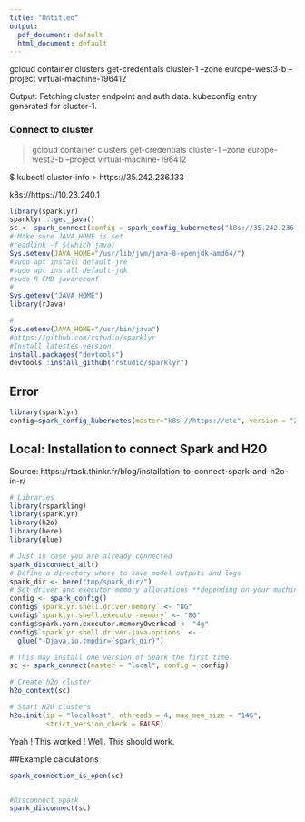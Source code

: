 ```yaml
---
title: "Untitled"
output:
  pdf_document: default
  html_document: default
---
```


gcloud container clusters get-credentials cluster-1 --zone europe-west3-b --project virtual-machine-196412

Output:
Fetching cluster endpoint and auth data.
kubeconfig entry generated for cluster-1.


### Connect to cluster
>gcloud container clusters get-credentials cluster-1 --zone europe-west3-b --project virtual-machine-196412


$ kubectl cluster-info
> https://35.242.236.133


k8s://https://10.23.240.1 \


```r
library(sparklyr)
sparklyr:::get_java()
sc <- spark_connect(config = spark_config_kubernetes("k8s://35.242.236.133:8443"))
# Make sure JAVA_HOME is set
#readlink -f $(which java)
Sys.setenv(JAVA_HOME="/usr/lib/jvm/java-8-openjdk-amd64/")
#sudo apt install default-jre
#sudo apt install default-jdk
#sudo R CMD javareconf
#
Sys.getenv("JAVA_HOME")
library(rJava)

#
Sys.setenv(JAVA_HOME="/usr/bin/java")
#https://github.com/rstudio/sparklyr
#Install latestes version
install.packages("devtools")
devtools::install_github("rstudio/sparklyr")
```
## Error

```r
library(sparklyr) 
config=spark_config_kubernetes(master="k8s://https://etc", version = "2.3.2", image = "sparkimage", driver = random_string("sparklyr-"), account = "sparklyr", jars="local:///opt/sparklyr", forward = TRUE, executors = 4, config = list( spark.kubernetes.namespace = "default", sparklyr.gateway.address = "ip" ) ) sc <- spark_connect(config = config ) # the above code works fine but whatever is inside config list is not passed as parameter to spark.shell.config. #Then i've tried the following: config$sparklyr.shell.conf=c("spark.kubernetes.namespace=spark",config$sparklyr.shell.conf) #This adds the spark as a namespace to spark.shell.config however it fails with the below error: Error from server (NotFound): pods "sparklyr-62935dd025c7" not found
```


## Local: Installation to connect Spark and H2O

Source: https://rtask.thinkr.fr/blog/installation-to-connect-spark-and-h2o-in-r/
```r
# Libraries
library(rsparkling)
library(sparklyr)
library(h2o)
library(here)
library(glue)
```

```r
# Just in case you are already connected
spark_disconnect_all()
# Define a directory where to save model outputs and logs
spark_dir <- here("tmp/spark_dir/")
# Set driver and executor memory allocations **depending on your machine**
config <- spark_config()
config$`sparklyr.shell.driver-memory` <- "8G"
config$`sparklyr.shell.executor-memory` <- "8G"
config$spark.yarn.executor.memoryOverhead <- "4g"
config$`sparklyr.shell.driver-java-options` <-
  glue("-Djava.io.tmpdir={spark_dir}")
```

```r
# This may install one version of Spark the first time
sc <- spark_connect(master = "local", config = config)
```

```r
# Create h2o cluster
h2o_context(sc)
```
```r
# Start H2O clusters
h2o.init(ip = "localhost", nthreads = 4, max_mem_size = "14G",
         strict_version_check = FALSE)
```
Yeah ! This worked ! Well. This should work. 


##Example calculations

```r
spark_connection_is_open(sc)


#Disconnect spark
spark_disconnect(sc)
```

